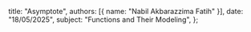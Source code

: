   title: "Asymptote",
  authors: [{ name: "Nabil Akbarazzima Fatih" }],
  date: "18/05/2025",
  subject: "Functions and Their Modeling",
};

